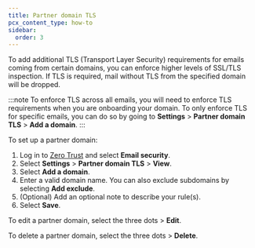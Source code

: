```yaml
---
title: Partner domain TLS
pcx_content_type: how-to
sidebar:
  order: 3
---
```


To add additional TLS (Transport Layer Security) requirements for emails coming from certain domains, you can enforce higher levels of SSL/TLS inspection. If TLS is required, mail without TLS from the specified domain will be dropped.

:::note
To enforce TLS across all emails, you will need to enforce TLS requirements when you are onboarding your domain. To only enforce TLS for specific emails, you can do so by going to **Settings** > **Partner domain TLS** > **Add a domain**.
:::

To set up a partner domain:

1. Log in to [Zero Trust](https://one.dash.cloudflare.com/) and select **Email security**.
2. Select **Settings** > **Partner domain TLS** > **View**.
3. Select **Add a domain**.
4. Enter a valid domain name. You can also exclude subdomains by selecting **Add exclude**.
5. (Optional) Add an optional note to describe your rule(s).
6. Select **Save**.

To edit a partner domain, select the three dots > **Edit**.

To delete a partner domain, select the three dots > **Delete**.